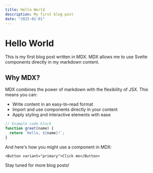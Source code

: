 ```yaml
---
title: Hello World
description: My first blog post
date: "2025-01-01"
---
```


# Hello World

This is my first blog post written in MDX. MDX allows me to use Svelte components directly in my markdown content.

## Why MDX?

MDX combines the power of markdown with the flexibility of JSX. This means you can:

- Write content in an easy-to-read format
- Import and use components directly in your content
- Apply styling and interactive elements with ease

```js
// Example code block
function greet(name) {
  return `Hello, ${name}!`;
}
```

And here's how you might use a component in MDX:

```svelte
<Button variant="primary">Click me</Button>
```

Stay tuned for more blog posts!
